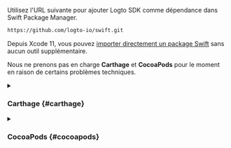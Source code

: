 Utilisez l'URL suivante pour ajouter Logto SDK comme dépendance dans Swift Package Manager.

```bash
https://github.com/logto-io/swift.git
```

Depuis Xcode 11, vous pouvez [importer directement un package Swift](https://developer.apple.com/documentation/swift_packages/adding_package_dependencies_to_your_app) sans aucun outil supplémentaire.

Nous ne prenons pas en charge **Carthage** et **CocoaPods** pour le moment en raison de certains problèmes techniques.

<details>

<summary>

### Carthage \{#carthage}

</summary>

Carthage [nécessite un fichier `xcodeproj` pour construire](https://github.com/Carthage/Carthage/issues/1226#issuecomment-290931385), mais `swift package generate-xcodeproj` signalera un échec car nous utilisons des cibles binaires pour les plugins sociaux natifs. Nous essaierons de trouver une solution plus tard.

</details>

<details>

<summary>

### CocoaPods \{#cocoapods}

</summary>

CocoaPods [ne prend pas en charge la dépendance locale](https://github.com/CocoaPods/CocoaPods/issues/3276) et le monorepo, il est donc difficile de créer un `.podspec` pour ce dépôt.

</details>
